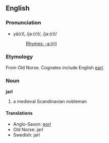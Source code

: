 ==English==
===Pronunciation===
*yä(r)l, /jaː(r)l/, /ja:(r)l/
*:[[Rhymes:English:-aː(r)l|Rhymes: -aː(r)l]]
===Etymology===
From Old Norse. Cognates include English [[earl]].
===Noun===
'''jarl'''

#a medieval Scandinavian nobleman

====Translations====
*Anglo-Saxon: [[eorl]]
*Old Norse: jarl
*Swedish: jarl